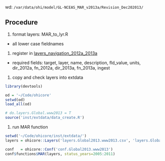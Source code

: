 
wd: `/var/data/ohi/model/GL-NCEAS_MAR_v2013a/Revision_Dec202013/`

## Procedure
1. format layers: MAR_to_lyr.R
  - all lower case fieldnames
  
1. register in [layers_navigation_2012a_2013a](https://docs.google.com/a/nceas.ucsb.edu/spreadsheet/ccc?key=0At9FvPajGTwJdEJBeXlFU2ladkR6RHNvbldKQjhiRlE&usp=drive_web#gid=0)
  - required fields: target, layer, name, description, fld_value, units, dir_2012a, fn_2012a, dir_2013a, fn_2013a, ingest

1. copy and check layers into extdata

```r
library(devtools)

od = '~/Code/ohicore'
setwd(od)
load_all(od)

# do.layers.Global.www2013 = T
source('inst/extdata/data_create.R')
```

1. run MAR function

```r

setwd('~/Code/ohicore/inst/extdata/')
layers = ohicore::Layers('layers.Global2013.www2013.csv', 'layers.Global2013.www2013')

conf   = ohicore::Conf('conf.Global2013.www2013')
conf$functions$MAR(layers, status_years=2005:2011)
```   